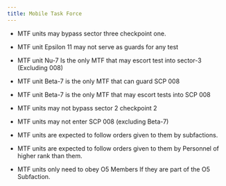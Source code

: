 ```yaml
---
title: Mobile Task Force
---
```


- MTF units may bypass sector three checkpoint one.

- MTF unit Epsilon 11 may not serve as guards for any test

- MTF unit Nu-7 Is the only MTF that may escort test into sector-3 (Excluding 008)

- MTF unit Beta-7 is the only MTF that can guard SCP 008

- MTF unit Beta-7 is the only MTF that may escort tests into SCP 008

- MTF units may not bypass sector 2 checkpoint 2 

- MTF units may not enter SCP 008 (excluding Beta-7)

- MTF units are expected to follow orders given to them by subfactions.

- MTF units are expected to follow orders given to them by Personnel of higher rank than them.

- MTF units only need to obey O5 Members If they are part of the O5 Subfaction. 

